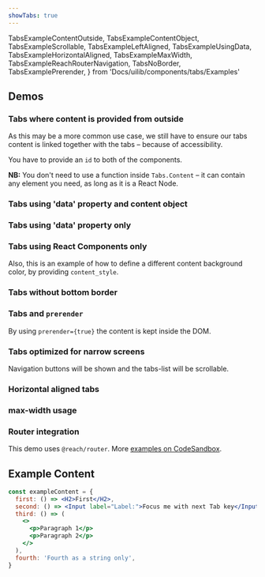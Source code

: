 ```yaml
---
showTabs: true
---
```


  TabsExampleContentOutside,
  TabsExampleContentObject,
  TabsExampleScrollable,
  TabsExampleLeftAligned,
  TabsExampleUsingData,
  TabsExampleHorizontalAligned,
  TabsExampleMaxWidth,
  TabsExampleReachRouterNavigation,
  TabsNoBorder,
  TabsExamplePrerender,
} from 'Docs/uilib/components/tabs/Examples'

## Demos

### Tabs where content is provided from outside

As this may be a more common use case, we still have to ensure our tabs content is linked together with the tabs – because of accessibility.

You have to provide an `id` to both of the components.

**NB:** You don't need to use a function inside `Tabs.Content` – it can contain any element you need, as long as it is a React Node.

<TabsExampleContentOutside />

### Tabs using 'data' property and content object

<TabsExampleContentObject />

### Tabs using 'data' property only

<TabsExampleUsingData />

### Tabs using React Components only

Also, this is an example of how to define a different content background color, by providing `content_style`.

<TabsExampleLeftAligned />

### Tabs without bottom border

<TabsNoBorder />

### Tabs and `prerender`

By using `prerender={true}` the content is kept inside the DOM.

<TabsExamplePrerender />

### Tabs optimized for narrow screens

Navigation buttons will be shown and the tabs-list will be scrollable.

<TabsExampleScrollable />

### Horizontal aligned tabs

<TabsExampleHorizontalAligned />

### max-width usage

<TabsExampleMaxWidth />

### Router integration

This demo uses `@reach/router`. More [examples on CodeSandbox](https://codesandbox.io/embed/8z8xov7xyj).

<TabsExampleReachRouterNavigation />

## Example Content

```jsx
const exampleContent = {
  first: () => <H2>First</H2>,
  second: () => <Input label="Label:">Focus me with next Tab key</Input>,
  third: () => (
    <>
      <p>Paragraph 1</p>
      <p>Paragraph 2</p>
    </>
  ),
  fourth: 'Fourth as a string only',
}
```
